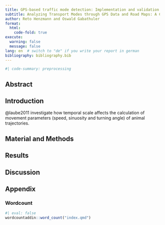 ---
title: GPS-based traffic mode detection: Implementation and validation
subtitle: Analyzing Transport Modes through GPS Data and Road Maps: A Comparative Study with Posmo
author: Reto Henzmann and Oswald Gabathuler
format:
  html:
    code-fold: true
execute:
  warning: false
  message: false
lang: en  # switch to "de" if you write your report in german
bibliography: bibliography.bib
---

```{r preprocessing}
#| code-summary: preprocessing

``` 


## Abstract

## Introduction

@laube2011 investigate how temporal scale affects the calculation of movement parameters (speed, sinuosity and turning angle) of animal trajectories. 

## Material and Methods

## Results

## Discussion

## Appendix

### Wordcount

<!-- after installing the wordcountadding, remove the line "#| eval: false" -->

```{r}
#| eval: false
wordcountaddin::word_count("index.qmd")
```


